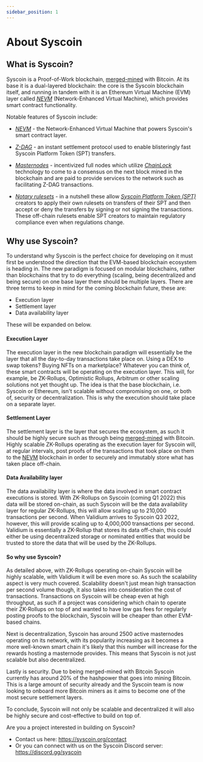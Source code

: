 ```yaml
---
sidebar_position: 1
---
```

# About Syscoin

## What is Syscoin?

Syscoin is a Proof-of-Work blockchain, [merged-mined](../tech/merged-mining) with Bitcoin. At its base it is a dual-layered blockchain: the core is the Syscoin blockchain itself, and running in tandem with it is an Ethereum Virtual Machine (EVM) layer called [*NEVM*](../tech/nevm) (Network-Enhanced Virtual Machine), which provides smart contract functionality.



Notable features of Syscoin include:

- [*NEVM*](../tech/nevm) - the Network-Enhanced Virtual Machine that powers Syscoin's smart contract layer.

- [*Z-DAG*](../tech/z-dag) - an instant settlement protocol used to enable blisteringly fast Syscoin Platform Token (SPT) transfers.
- [*Masternodes*](../tech/masternodes) - incentivized full nodes which utilize [*ChainLock*](../tech/chainlocks) technology to come to a consensus on the next block mined in the blockchain and are paid to provide services to the network such as facilitating Z-DAG transactions.
- [*Notary rulesets*](../tech/notary) - in a nutshell these allow [*Syscoin Platform Token (SPT)*](../tech/tokens) creators to apply their own rulesets on transfers of their SPT and then accept or deny the transfers by signing or not signing the transactions. These off-chain rulesets enable SPT creators to maintain regulatory compliance even when regulations change.

## Why use Syscoin?

To understand why Syscoin is the perfect choice for developing on it must first be understood the direction that the EVM-based blockchain ecosystem is heading in. The new paradigm is focused on modular blockchains, rather than blockchains that try to do everything (scaling, being decentralized and being secure) on one base layer there should be multiple layers. There are three terms to keep in mind for the coming blockchain future, these are:

- Execution layer
- Settlement layer
- Data availability layer

These will be expanded on below.

#### Execution Layer

The execution layer in the new blockchain paradigm will essentially be the layer that all the day-to-day transactions take place on. Using a DEX to swap tokens? Buying NFTs on a marketplace? Whatever you can think of, these smart contracts will be operating on the execution layer. This will, for example, be ZK-Rollups, Optimistic Rollups, Arbitrum or other scaling solutions not yet thought up. The idea is that the base blockchain, i.e. Syscoin or Ethereum, isn't scalable without compromising on one, or both of, security or decentralization. This is why the execution should take place on a separate layer.

#### Settlement Layer

The settlement layer is the layer that secures the ecosystem, as such it should be highly secure such as through being [merged-mined](../tech/merged-mining) with Bitcoin. Highly scalable ZK-Rollups operating as the execution layer for Syscoin will, at regular intervals, post proofs of the transactions that took place on them to the [NEVM](../tech/nevm) blockchain in order to securely and immutably store what has taken place off-chain.

#### Data Availability layer

The data availability layer is where the data involved in smart contract executions is stored. With ZK-Rollups on Syscoin (coming Q1 2022) this data will be stored on-chain, as such Syscoin will be the data availability layer for regular ZK-Rollups, this will allow scaling up to 210,000 transactions per second. When Validium arrives to Syscoin Q3 2022, however, this will provide scaling up to 4,000,000 transactions per second. Validium is essentially a ZK-Rollup that stores its data off-chain, this could either be using decentralized storage or nominated entities that would be trusted to store the data that will be used by the ZK-Rollups.



#### So why use Syscoin?

As detailed above, with ZK-Rollups operating on-chain Syscoin will be highly scalable, with Validium it will be even more so. As such the scalability aspect is very much covered. Scalability doesn't just mean high transaction per second volume though, it also takes into consideration the cost of transactions. Transactions on Syscoin will be cheap even at high throughput, as such if a project was considering which chain to operate their ZK-Rollups on top of and wanted to have low gas fees for regularly posting proofs to the blockchain, Syscoin will be cheaper than other EVM-based chains.

Next is decentralization, Syscoin has around 2500 active masternodes operating on its network, with its popularity increasing as it becomes a more well-known smart chain it's likely that this number will increase for the rewards hosting a masternode provides. This means that Syscoin is not just scalable but also decentralized.

Lastly is security. Due to being merged-mined with Bitcoin Syscoin currently has around 20% of the hashpower that goes into mining Bitcoin. This is a large amount of security already and the Syscoin team is now looking to onboard more Bitcoin miners as it aims to become one of the most secure settlement layers.

To conclude, Syscoin will not only be scalable and decentralized it will also be highly secure and cost-effective to build on top of.

 

Are you a project interested in building on Syscoin?

- Contact us here: https://syscoin.org/contact
- Or you can connect with us on the Syscoin Discord server: https://discord.gg/syscoin

